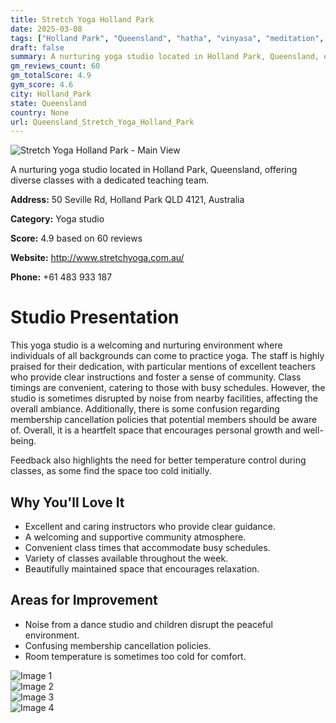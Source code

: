 ```yaml
---
title: Stretch Yoga Holland Park
date: 2025-03-08
tags: ["Holland Park", "Queensland", "hatha", "vinyasa", "meditation", "community-focused", "welcoming atmosphere", "Holland Park"]  
draft: false
summary: A nurturing yoga studio located in Holland Park, Queensland, offering diverse classes with a dedicated teaching team.
gm_reviews_count: 60
gm_totalScore: 4.9
gym_score: 4.6
city: Holland_Park
state: Queensland
country: None
url: Queensland_Stretch_Yoga_Holland_Park
---
```


<div className="aspect-[16/9] relative my-8">
  <img 
    src="https://lh5.googleusercontent.com/p/AF1QipOVnltvDDviReG1qPmJqCI8boAzZDM9jBo6rmwI=w1920-h1080-k-no"
    alt="Stretch Yoga Holland Park - Main View"
    className="object-cover absolute inset-0 w-full h-full rounded-lg"
  />
</div>

A nurturing yoga studio located in Holland Park, Queensland, offering diverse classes with a dedicated teaching team.

**Address:** 50 Seville Rd, Holland Park QLD 4121, Australia

**Category:** Yoga studio

**Score:** 4.9 based on 60 reviews

**Website:** http://www.stretchyoga.com.au/

**Phone:** +61 483 933 187

# Studio Presentation

This yoga studio is a welcoming and nurturing environment where individuals of all backgrounds can come to practice yoga. The staff is highly praised for their dedication, with particular mentions of excellent teachers who provide clear instructions and foster a sense of community. Class timings are convenient, catering to those with busy schedules. However, the studio is sometimes disrupted by noise from nearby facilities, affecting the overall ambiance. Additionally, there is some confusion regarding membership cancellation policies that potential members should be aware of. Overall, it is a heartfelt space that encourages personal growth and well-being.

Feedback also highlights the need for better temperature control during classes, as some find the space too cold initially.

## Why You'll Love It

- Excellent and caring instructors who provide clear guidance.
- A welcoming and supportive community atmosphere.
- Convenient class times that accommodate busy schedules.
- Variety of classes available throughout the week.
- Beautifully maintained space that encourages relaxation.

## Areas for Improvement

- Noise from a dance studio and children disrupt the peaceful environment.
- Confusing membership cancellation policies.
- Room temperature is sometimes too cold for comfort.

<div className="grid grid-cols-1 xl:grid-cols-2 gap-4 my-8">
<div className="aspect-[4/3] relative"><img src="https://lh5.googleusercontent.com/p/AF1QipN8G0f_-eLltaLPpnw4WUNSU5FBd8301FLKwgOX=w1920-h1080-k-no" alt="Image 1" className="object-cover absolute inset-0 w-full h-full rounded-lg" /></div>
<div className="aspect-[4/3] relative"><img src="https://lh5.googleusercontent.com/p/AF1QipN1T9MNZ2OQ4_RGXiSj7gDb-d61QkuxQ7dfz8IT=w1920-h1080-k-no" alt="Image 2" className="object-cover absolute inset-0 w-full h-full rounded-lg" /></div>
<div className="aspect-[4/3] relative"><img src="https://lh5.googleusercontent.com/p/AF1QipPIRDB7VxuHWjOOzLQlENTS9v5IN3_7QjJQ-UUn=w1920-h1080-k-no" alt="Image 3" className="object-cover absolute inset-0 w-full h-full rounded-lg" /></div>
<div className="aspect-[4/3] relative"><img src="https://lh3.googleusercontent.com/p/AF1QipOgWdR5c-dtbfpZSer-DWXpztzx42zMNpVpR-BQ=w1920-h1080-k-no-pi-10-ya210.98067-ro-0-fo100" alt="Image 4" className="object-cover absolute inset-0 w-full h-full rounded-lg" /></div>
</div>